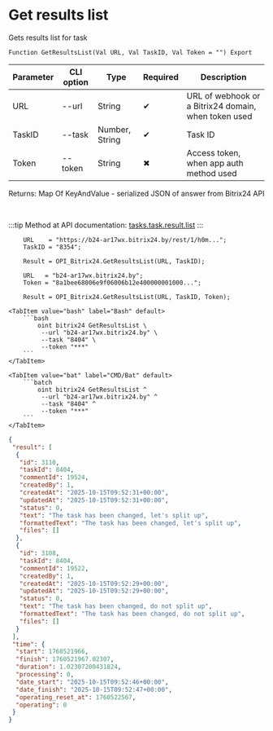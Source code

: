 ﻿---
sidebar_position: 6
description: Get results list and other functions to work with Bitrix24 in the Open Integration Package, a free open-source integration library for 1C:Enterprise 8, OneScript and CLI
keywords: [1C, 1С, 1С:Enterprise, 1С:Enterprise 8.3, API, Integration, Services, Exchange, OneScript, CLI, Bitrix24]
---


# Get results list
 Gets results list for task



`Function GetResultsList(Val URL, Val TaskID, Val Token = "") Export`

  | Parameter | CLI option | Type | Required | Description |
  |-|-|-|-|-|
  | URL | --url | String | &#x2714; | URL of webhook or a Bitrix24 domain, when token used |
  | TaskID | --task | Number, String | &#x2714; | Task ID |
  | Token | --token | String | &#x2716; | Access token, when app auth method used |

  
  Returns:  Map Of KeyAndValue - serialized JSON of answer from Bitrix24 API

<br/>

:::tip
Method at API documentation: [tasks.task.result.list](https://dev.1c-bitrix.ru/rest_help/tasks/task/tasks/tasks_task_result.list.php)
:::
<br/>


```bsl title="1C:Enterprise/OneScript code example"
    URL    = "https://b24-ar17wx.bitrix24.by/rest/1/h0m...";
    TaskID = "8354";

    Result = OPI_Bitrix24.GetResultsList(URL, TaskID);

    URL   = "b24-ar17wx.bitrix24.by";
    Token = "8a1bee68006e9f06006b12e400000001000...";

    Result = OPI_Bitrix24.GetResultsList(URL, TaskID, Token);
```
 

 <Tabs>
  
    <TabItem value="bash" label="Bash" default>
        ```bash
            oint bitrix24 GetResultsList \
             --url "b24-ar17wx.bitrix24.by" \
             --task "8404" \
             --token "***"
        ```
    </TabItem>
  
    <TabItem value="bat" label="CMD/Bat" default>
        ```batch
            oint bitrix24 GetResultsList ^
             --url "b24-ar17wx.bitrix24.by" ^
             --task "8404" ^
             --token "***"
        ```
    </TabItem>
</Tabs>


```json title="Result"
{
 "result": [
  {
   "id": 3110,
   "taskId": 8404,
   "commentId": 19524,
   "createdBy": 1,
   "createdAt": "2025-10-15T09:52:31+00:00",
   "updatedAt": "2025-10-15T09:52:31+00:00",
   "status": 0,
   "text": "The task has been changed, let's split up",
   "formattedText": "The task has been changed, let's split up",
   "files": []
  },
  {
   "id": 3108,
   "taskId": 8404,
   "commentId": 19522,
   "createdBy": 1,
   "createdAt": "2025-10-15T09:52:29+00:00",
   "updatedAt": "2025-10-15T09:52:29+00:00",
   "status": 0,
   "text": "The task has been changed, do not split up",
   "formattedText": "The task has been changed, do not split up",
   "files": []
  }
 ],
 "time": {
  "start": 1760521966,
  "finish": 1760521967.02307,
  "duration": 1.02307200431824,
  "processing": 0,
  "date_start": "2025-10-15T09:52:46+00:00",
  "date_finish": "2025-10-15T09:52:47+00:00",
  "operating_reset_at": 1760522567,
  "operating": 0
 }
}
```
